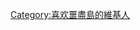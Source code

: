 {{Userbox
  |border-c = #F8B62C
  |border-s = 1
  |id-c     = #F8B62C
  |id-s     = 
  |id-fc    = #000000
  |info-c   = #FFE6AF
  |info-s   = 10
  |info-fc  = #000000
  |id       = 噩盡島
  |info     = 這個用戶是'''[[噩盡島]]'''迷。
}}
[[Category:喜欢噩盡島的維基人]]